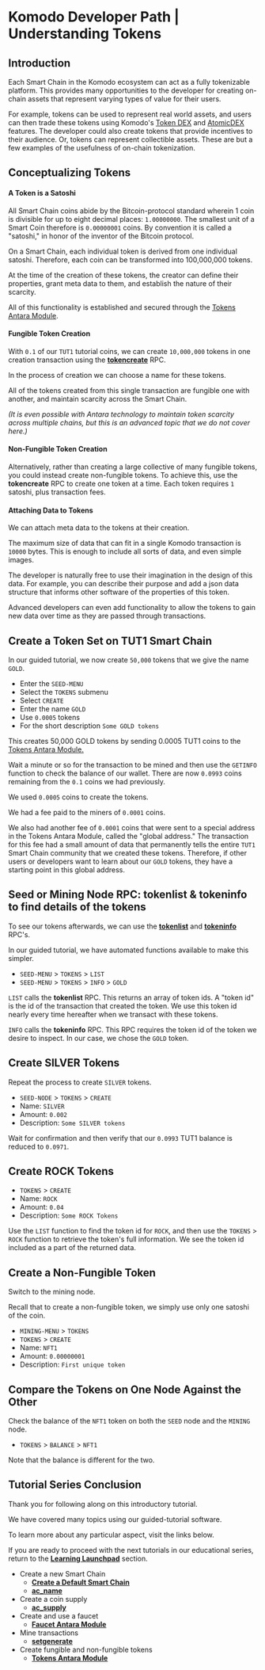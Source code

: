 

# Komodo Developer Path | Understanding Tokens

## Introduction

Each Smart Chain in the Komodo ecosystem can act as a fully tokenizable platform. This provides many opportunities to the developer for creating on-chain assets that represent varying types of value for their users.

For example, tokens can be used to represent real world assets, and users can then trade these tokens using Komodo's [Token DEX](/antara/api/tokens/) and [AtomicDEX](/atomicdex/tutorials/) features. The developer could also create tokens that provide incentives to their audience. Or, tokens can represent collectible assets. These are but a few examples of the usefulness of on-chain tokenization.

## Conceptualizing Tokens

#### A Token is a Satoshi

All Smart Chain coins abide by the Bitcoin-protocol standard wherein 1 coin is divisible for up to eight decimal places: `1.00000000`. The smallest unit of a Smart Coin therefore is `0.00000001` coins. By convention it is called a "satoshi," in honor of the inventor of the Bitcoin protocol.

On a Smart Chain, each individual token is derived from one individual satoshi. Therefore, each coin can be transformed into 100,000,000 tokens.

At the time of the creation of these tokens, the creator can define their properties, grant meta data to them, and establish the nature of their scarcity.

All of this functionality is established and secured through the [Tokens Antara Module](/antara/api/tokens/).

#### Fungible Token Creation

With `0.1` of our `TUT1` tutorial coins, we can create `10,000,000` tokens in one creation transaction using the [<b>tokencreate</b>](/antara/api/tokens/#tokencreate) RPC.

In the process of creation we can choose a name for these tokens.

All of the tokens created from this single transaction are fungible one with another, and maintain scarcity across the Smart Chain.

*(It is even possible with Antara technology to maintain token scarcity across multiple chains, but this is an advanced topic that we do not cover here.)*

#### Non-Fungible Token Creation

Alternatively, rather than creating a large collective of many fungible tokens, you could instead create non-fungible tokens. To achieve this, use the <b>tokencreate</b> RPC to create one token at a time. Each token requires `1` satoshi, plus transaction fees.

#### Attaching Data to Tokens

We can attach meta data to the tokens at their creation.

The maximum size of data that can fit in a single Komodo transaction is `10000` bytes. This is enough to include all sorts of data, and even simple images.

The developer is naturally free to use their imagination in the design of this data. For example, you can describe their purpose and add a json data structure that informs other software of the properties of this token.

Advanced developers can even add functionality to allow the tokens to gain new data over time as they are passed through transactions.

## Create a Token Set on TUT1 Smart Chain

In our guided tutorial, we now create `50,000` tokens that we give the name `GOLD`.

*   Enter the `SEED-MENU`
*   Select the `TOKENS` submenu
*   Select `CREATE`
*   Enter the name `GOLD`
*   Use `0.0005` tokens
*   For the short description `Some GOLD tokens`

This creates 50,000 GOLD tokens by sending 0.0005 TUT1 coins to the [Tokens Antara Module.](/antara/api/tokens/#introduction)

Wait a minute or so for the transaction to be mined and then use the `GETINFO` function to check the balance of our wallet. There are now `0.0993` coins remaining from the `0.1` coins we had previously.

We used `0.0005` coins to create the tokens.

We had a fee paid to the miners of `0.0001` coins.

We also had another fee of `0.0001` coins that were sent to a special address in the Tokens Antara Module, called the "global address." The transaction for this fee had a small amount of data that permanently tells the entire `TUT1` Smart Chain community that we created these tokens. Therefore, if other users or developers want to learn about our `GOLD` tokens, they have a starting point in this global address.

## Seed or Mining Node RPC: tokenlist & tokeninfo to find details of the tokens

To see our tokens afterwards, we can use the [<b>tokenlist</b>](/antara/api/tokens/#tokenlist) and [<b>tokeninfo</b>](/antara/api/tokens/#tokeninfo) RPC's.

In our guided tutorial, we have automated functions available to make this simpler.

*   `SEED-MENU` > `TOKENS` > `LIST`
*   `SEED-MENU` > `TOKENS` > `INFO` > `GOLD`

`LIST` calls the <b>tokenlist</b> RPC. This returns an array of token ids. A "token id" is the id of the transaction that created the token. We use this token id nearly every time hereafter when we transact with these tokens.

`INFO` calls the <b>tokeninfo</b> RPC. This RPC requires the token id of the token we desire to inspect. In our case, we chose the `GOLD` token.

<OptimizedImage title=" Komodo Developer Path | Understanding Tokens" src={tutorial1} classNaming="w-full" alt=" Komodo Developer Path | Understanding Tokens" />

## Create SILVER Tokens

Repeat the process to create `SILVER` tokens.

*   `SEED-NODE` > `TOKENS` > `CREATE`
*   Name: `SILVER`
*   Amount: `0.002`
*   Description: `Some SILVER tokens`

Wait for confirmation and then verify that our `0.0993` TUT1 balance is reduced to `0.0971`.

<OptimizedImage title=" Komodo Developer Path | Understanding Tokens" src={tutorial2} classNaming="w-full" alt=" Komodo Developer Path | Understanding Tokens" />

## Create ROCK Tokens

*   `TOKENS` > `CREATE`
*   Name: `ROCK`
*   Amount: `0.04`
*   Description: `Some ROCK Tokens`

Use the `LIST` function to find the token id for `ROCK`, and then use the `TOKENS` > `ROCK` function to retrieve the token's full information. We see the token id included as a part of the returned data.

<OptimizedImage title=" Komodo Developer Path | Understanding Tokens" src={tutorial3} classNaming="w-full" alt=" Komodo Developer Path | Understanding Tokens" />

<OptimizedImage title=" Komodo Developer Path | Understanding Tokens" src={tutorial4} classNaming="w-full" alt=" Komodo Developer Path | Understanding Tokens" />

## Create a Non-Fungible Token

Switch to the mining node.

Recall that to create a non-fungible token, we simply use only one satoshi of the coin.

*   `MINING-MENU` > `TOKENS`
*   `TOKENS` > `CREATE`
*   Name: `NFT1`
*   Amount: `0.00000001`
*   Description: `First unique token`

## Compare the Tokens on One Node Against the Other

Check the balance of the `NFT1` token on both the `SEED` node and the `MINING` node.

*   `TOKENS` > `BALANCE` > `NFT1`

Note that the balance is different for the two.

<OptimizedImage title=" Komodo Developer Path | Understanding Tokens" src={tutorial6} classNaming="w-full" alt=" Komodo Developer Path | Understanding Tokens" />

<OptimizedImage title=" Komodo Developer Path | Understanding Tokens" src={tutorial7} classNaming="w-full" alt=" Komodo Developer Path | Understanding Tokens" />

## Tutorial Series Conclusion

Thank you for following along on this introductory tutorial.

We have covered many topics using our guided-tutorial software.

To learn more about any particular aspect, visit the links below.

If you are ready to proceed with the next tutorials in our educational series, return to the [<b>Learning Launchpad</b>](/start-here/learning-launchpad/#introduction) section.

*   Create a new Smart Chain
    *   [<b>Create a Default Smart Chain</b>](/smart-chains/tutorials/create-a-default-smart-chain/#creating-komodo-smart-chains)
    *   [<b>ac\_name</b>](/antara/setup/antara-customizations/#ac-name)
*   Create a coin supply
    *   [<b>ac\_supply</b>](/antara/setup/antara-customizations/#ac-supply)
*   Create and use a faucet
    *   [<b>Faucet Antara Module</b>](/antara/api/faucet/#introduction)
*   Mine transactions
    *   [<b>setgenerate</b>](/smart-chains/api/generate/#setgenerate)
*   Create fungible and non-fungible tokens
    *   [<b>Tokens Antara Module </b>](/antara/api/tokens/#introduction)
